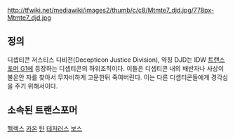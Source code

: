 http://tfwiki.net/mediawiki/images2/thumb/c/c8/Mtmte7_djd.jpg/778px-Mtmte7_djd.jpg

== 정의 ==
디셉티콘 저스티스 디비전(Decepticon Justice Division), 약칭 DJD는 IDW [[트랜스포머 G1]]에 등장하는 디셉티콘의 하위조직이다. 이들은 디셉티콘 내의 배반자나 사상이 불온안 자를 찾아서 무자비하게 고문한뒤 죽여버린다. 이는 다른 디셉티콘들에게 경각심을 주기 위해서이다. 

== 소속된 트랜스포머 ==

[[헬렉스]]
[[카온]]
[[탄]]
[[테저러스]]
[[보스]]
